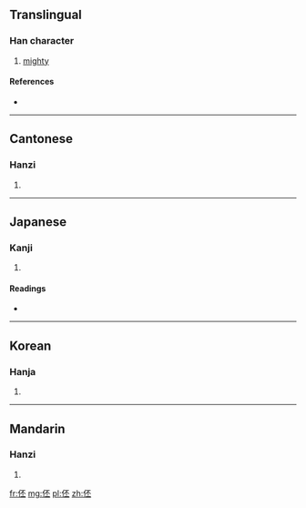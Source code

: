 ==Translingual==

===Han character===
{{Han char|rn=9|rad=人|as=05|sn=7|four=2121<sub>9</sub>|canj=人一火一 (OMFM), X人一火一 (XOMFM)}}

# [[mighty]]

====References====
* {{Han ref|kx=0097.130|dkj=00487|dj=0206.010|hdz=10131.010|uh=4F3E|ud=20286|bh=CA60|bd=51808}}

----

==Cantonese==

===Hanzi===
{{yue-hanzi|jyut=|y=pei1}}

# {{defn|Cantonese|sort=人05}}

----

==Japanese==

===Kanji===
{{ja-kanji|grade=|rs=人05}}

# {{defn|Japanese|sort=人05}}

====Readings====
* {{ja-readings|on=[[ひ]] (hi), [[び]] (bi), [[はい]] (hai), [[へ]] (he)|kun=[[おおいさま]] (ooisama)}}

----

==Korean==

===Hanja===
{{ko-hanja|hangeul=비|rv=bi|mr=pi}}

# {{defn|Korean|sort=人05}}

----

==Mandarin==

===Hanzi===
{{cmn-hanzi|pin=[[pī]] ([[pi1]]), [[shì]] ([[shi4]])|wg=p'i<sup>1</sup>, shih<sup>4</sup>}}

# {{defn|Mandarin|sort=人05}}

[[fr:伾]]
[[mg:伾]]
[[pl:伾]]
[[zh:伾]]